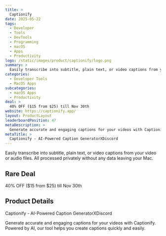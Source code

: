 ```yaml
---
title: >
  Captionify
date: 2025-05-22
tags:
  - Developer
  - Tools
  - DevTools
  - Programming
  - macOS
  - Apps
  - Productivity
logo: /static/images/product/captionify/logo.png
summary: >
  Easily transcribe into subtitle, plain text, or video captions from your video or audio files. All processed privately without any data leaving your Mac.
categories:
  - Developer Tools
  - MacOS Apps
subcategories:
  - macOS Apps
  - Productivity
deal: >
  40% OFF ($15 from $25) till Nov 30th
website: https://captionify.app/
layout: ProductLayout
leaderboardPosition: 47
metaDescription: >
  Generate accurate and engaging captions for your videos with Captionify. Powered by AI, our tool helps you create captions quickly and easily.
metaTitle: >
  Captionify - AI-Powered Caption GeneratorXDiscord
---
```

Easily transcribe into subtitle, plain text, or video captions from your video or audio files. All processed privately without any data leaving your Mac.

## Rare Deal

40% OFF ($15 from $25) till Nov 30th

## Product Details

Captionify - AI-Powered Caption GeneratorXDiscord

Generate accurate and engaging captions for your videos with Captionify. Powered by AI, our tool helps you create captions quickly and easily.
